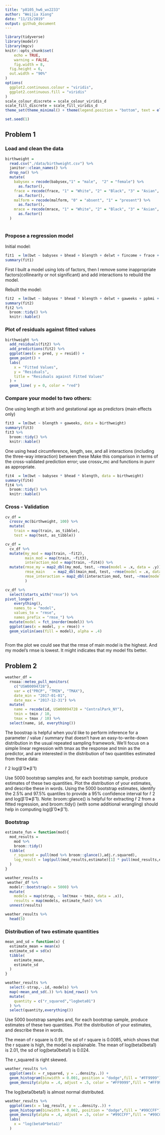 ```yaml
---
title: "p8105_hw6_wx2233"
author: "Weijia Xiong"
date: "11/15/2019"
output: github_document
---
```

```r
library(tidyverse)
library(modelr)
library(mgcv)
knitr::opts_chunk$set(
	echo = TRUE,
	warning = FALSE,
	fig.width = 8, 
  fig.height = 6,
  out.width = "90%"
)
options(
  ggplot2.continuous.colour = "viridis",
  ggplot2.continuous.fill = "viridis"
)
scale_colour_discrete = scale_colour_viridis_d
scale_fill_discrete = scale_fill_viridis_d
theme_set(theme_minimal() + theme(legend.position = "bottom", text = element_text(size = 15), axis.title.x = element_text(size = 15)))

set.seed(1)
```



## Problem 1

### Load and clean the data
```r
birthweight = 
  read.csv("./data/birthweight.csv") %>% 
  janitor::clean_names() %>% 
  drop_na() %>% 
  mutate(
    babysex = recode(babysex,"1" = "male",  "2" = "female") %>% 
      as.factor(),
    frace = recode(frace, "1" = "White", "2" = "Black", "3" = "Asian", "4" = "Puerto Rican", "8" = "Other","9" = "Unknown") %>% 
      as.factor(),
    malform = recode(malform, "0" = "absent", "1" = "present") %>% 
      as.factor(),
    mrace = recode(mrace, "1" = "White", "2" = "Black", "3" = "Asian", "4" = "Puerto Rican", "8" = "Other") %>% 
      as.factor()
  )
    
```



### Propose a regression model

Initial model: 
```r
fit1  = lm(bwt ~ babysex + bhead + blength + delwt + fincome + frace + gaweeks + menarche + momage + mheight + mrace + parity + pnumlbw + pnumsga + ppbmi + ppwt + smoken + wtgain, data = birthweight)
summary(fit1)
```
First I built a model using lots of factors, then I remove some inappropriate factors(collinearity or not significant) and add interactions to rebuild the model.

Rebuilt the model:
```r
fit2  = lm(bwt ~ babysex * bhead * blength + delwt + gaweeks + ppbmi + smoken, data = birthweight)
summary(fit2)
fit2 %>% 
  broom::tidy() %>% 
  knitr::kable()
```

### Plot of residuals against fitted values
```r
birthweight %>% 
  add_residuals(fit2) %>% 
  add_predictions(fit2) %>% 
  ggplot(aes(x = pred, y = resid)) +
  geom_point() +
  labs(
    x = "Fitted Values",
    y = "Residuals",
    title = "Residuals against Fitted Values"
  ) +
  geom_line( y = 0, color = "red")

```



### Compare your model to two others:

One using length at birth and gestational age as predictors (main effects only)

```r
fit3  = lm(bwt ~ blength + gaweeks, data = birthweight)
summary(fit3)
fit3 %>% 
  broom::tidy() %>% 
  knitr::kable()
```


One using head circumference, length, sex, and all interactions (including the three-way interaction) between these
Make this comparison in terms of the cross-validated prediction error; use crossv_mc and functions in purrr as appropriate.

```r
fit4  = lm(bwt ~ babysex * bhead * blength, data = birthweight)
summary(fit4)
fit4 %>% 
  broom::tidy() %>% 
  knitr::kable()
```

### Cross - Validation
```r
cv_df =
  crossv_mc(birthweight, 100) %>% 
  mutate(
    train = map(train, as_tibble),
    test = map(test, as_tibble))

cv_df = 
  cv_df %>% 
  mutate(my_mod = map(train, ~fit2),
         main_mod = map(train, ~fit3),
         interaction_mod = map(train, ~fit4)) %>% 
  mutate(rmse_my = map2_dbl(my_mod, test, ~rmse(model = .x, data = .y)),
         rmse_main    = map2_dbl(main_mod, test, ~rmse(model = .x, data = .y)),
         rmse_interaction = map2_dbl(interaction_mod, test, ~rmse(model = .x, data = .y))
         )

cv_df %>% 
  select(starts_with("rmse")) %>% 
pivot_longer(
    everything(),
    names_to = "model", 
    values_to = "rmse",
    names_prefix = "rmse_") %>% 
  mutate(model = fct_inorder(model)) %>% 
  ggplot(aes(x = model, y = rmse)) + 
  geom_violin(aes(fill = model), alpha = .4)
  
```


From the plot we could see that the rmse of main model is the highest. And my model's rmse is lowest. It might indicates that my model fits better.


## Problem 2
```r
weather_df = 
  rnoaa::meteo_pull_monitors(
    c("USW00094728"),
    var = c("PRCP", "TMIN", "TMAX"), 
    date_min = "2017-01-01",
    date_max = "2017-12-31") %>%
  mutate(
    name = recode(id, USW00094728 = "CentralPark_NY"),
    tmin = tmin / 10,
    tmax = tmax / 10) %>%
  select(name, id, everything())
```

The boostrap is helpful when you’d like to perform inference for a parameter / value / summary that doesn’t have an easy-to-write-down distribution in the usual repeated sampling framework. We’ll focus on a simple linear regression with tmax as the response and tmin as the predictor, and are interested in the distribution of two quantities estimated from these data:

r̂ 2
log(β̂ 0∗β̂ 1)

Use 5000 bootstrap samples and, for each bootstrap sample, produce estimates of these two quantities. Plot the distribution of your estimates, and describe these in words. Using the 5000 bootstrap estimates, identify the 2.5% and 97.5% quantiles to provide a 95% confidence interval for r̂ 2 and log(β̂ 0∗β̂ 1). Note: broom::glance() is helpful for extracting r̂ 2 from a fitted regression, and broom::tidy() (with some additional wrangling) should help in computing log(β̂ 0∗β̂ 1).

### Bootstrap
```r
estimate_fun = function(mod){
  mod_results =
    mod %>% 
    broom::tidy()
  tibble(
    r_squared = pull(mod %>% broom::glance(),adj.r.squared),
    log_result = log(pull(mod_results,estimate)[1] * pull(mod_results,estimate)[2]),
  )
}

weather_results = 
 weather_df %>% 
  modelr::bootstrap(n = 5000) %>% 
  mutate(
    models = map(strap, ~ lm(tmax ~ tmin, data = .x)),
    results = map(models, estimate_fun)) %>% 
  unnest(results)

weather_results %>% 
  head(5)
```

### Distribution of two estimate quantities
```r
mean_and_sd = function(x) {
  estimate_mean = mean(x)
  estimate_sd = sd(x)
  tibble(
    estimate_mean,
    estimate_sd
  )
}

weather_results %>% 
  select(-strap,-.id,-models) %>% 
  map(~mean_and_sd(.)) %>% bind_rows() %>% 
  mutate(
    quantity = c("r_squared","logbeta01")
  ) %>% 
  select(quantity,everything())
```

Use 5000 bootstrap samples and, for each bootstrap sample, produce estimates of these two quantities. Plot the distribution of your estimates, and describe these in words. 

The mean of r square is 0.91, the sd of r square is 0.0085, which shows that the r square is high, the model is explainable.
The mean of log(beta0beta1) is 2.01, the sd of log(beta0beta1) is 0.024.


The r_squared is right skewed.
```r
weather_results %>% 
  ggplot(aes(x = r_squared, y = ..density..)) +
  geom_histogram(binwidth = 0.001, position = "dodge",fill = "#FF9999") +
  geom_density(alpha = .4, adjust = .5, color = "#FF9999",fill = "#FF9999")
```

The log(beta0beta1)  is almost normal distributed.

```r

weather_results %>% 
  ggplot(aes(x = log_result, y = ..density..)) +
  geom_histogram(binwidth = 0.002, position = "dodge",fill = "#99CCFF") +
  geom_density(alpha = .4, adjust = .5, color = "#99CCFF",fill = "#99CCFF") +
  labs(
    x = "log(beta0*beta1)"
  )
```


